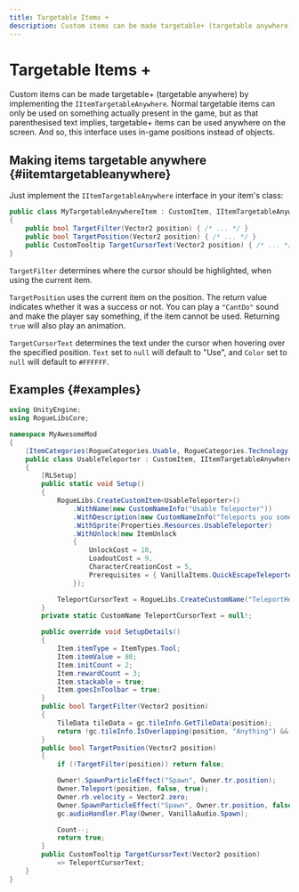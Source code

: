 ```yaml
---
title: Targetable Items +
description: Custom items can be made targetable+ (targetable anywhere) by implementing the IItemTargetableAnywhere. Normal targetable items can only be used on something actually present in the game, but as that parenthesised text implies, targetable+ items can be used anywhere on the screen. And so, this interface uses in-game positions instead of objects.
---
```


# Targetable Items +

Custom items can be made targetable+ (targetable anywhere) by implementing the `IItemTargetableAnywhere`. Normal targetable items can only be used on something actually present in the game, but as that parenthesised text implies, targetable+ items can be used anywhere on the screen. And so, this interface uses in-game positions instead of objects.

## Making items targetable anywhere {#iitemtargetableanywhere}

Just implement the `IItemTargetableAnywhere` interface in your item's class:

```csharp title="/MyAwesomeProject/MyTargetableAnywhereItem.cs"
public class MyTargetableAnywhereItem : CustomItem, IItemTargetableAnywhere
{
    public bool TargetFilter(Vector2 position) { /* ... */ }
    public bool TargetPosition(Vector2 position) { /* ... */ }
    public CustomTooltip TargetCursorText(Vector2 position) { /* ... */ }
}
```

`TargetFilter` determines where the cursor should be highlighted, when using the current item.

`TargetPosition` uses the current item on the position. The return value indicates whether it was a success or not. You can play a `"CantDo"` sound and make the player say something, if the item cannot be used. Returning `true` will also play an animation.

`TargetCursorText` determines the text under the cursor when hovering over the specified position. `Text` set to `null` will default to "Use", and `Color` set to `null` will default to `#FFFFFF`.

## Examples {#examples}

<Tabs>
<TabItem value="Usable Teleporter">

```csharp title="/MyAwesomeProject/UsableTeleporter.cs"
using UnityEngine;
using RogueLibsCore;

namespace MyAwesomeMod
{
    [ItemCategories(RogueCategories.Usable, RogueCategories.Technology, RogueCategories.Stealth)]
    public class UsableTeleporter : CustomItem, IItemTargetableAnywhere
    {
        [RLSetup]
        public static void Setup()
        {
            RogueLibs.CreateCustomItem<UsableTeleporter>()
                .WithName(new CustomNameInfo("Usable Teleporter"))
                .WithDescription(new CustomNameInfo("Teleports you somewhere. Has limited uses."))
                .WithSprite(Properties.Resources.UsableTeleporter)
                .WithUnlock(new ItemUnlock
                {
                    UnlockCost = 10,
                    LoadoutCost = 9,
                    CharacterCreationCost = 5,
                    Prerequisites = { VanillaItems.QuickEscapeTeleporter, nameof(WildBypasser) },
                });

            TeleportCursorText = RogueLibs.CreateCustomName("TeleportHere", NameTypes.Interface, new CustomNameInfo("Teleport here"));
        }
        private static CustomName TeleportCursorText = null!;

        public override void SetupDetails()
        {
            Item.itemType = ItemTypes.Tool;
            Item.itemValue = 80;
            Item.initCount = 2;
            Item.rewardCount = 3;
            Item.stackable = true;
            Item.goesInToolbar = true;
        }
        public bool TargetFilter(Vector2 position)
        {
            TileData tileData = gc.tileInfo.GetTileData(position);
            return !gc.tileInfo.IsOverlapping(position, "Anything") && tileData.wallMaterial == wallMaterialType.None;
        }
        public bool TargetPosition(Vector2 position)
        {
            if (!TargetFilter(position)) return false;

            Owner!.SpawnParticleEffect("Spawn", Owner.tr.position);
            Owner.Teleport(position, false, true);
            Owner.rb.velocity = Vector2.zero;
            Owner.SpawnParticleEffect("Spawn", Owner.tr.position, false);
            gc.audioHandler.Play(Owner, VanillaAudio.Spawn);

            Count--;
            return true;
        }
        public CustomTooltip TargetCursorText(Vector2 position)
            => TeleportCursorText;
    }
}
```

</TabItem>
</Tabs>
